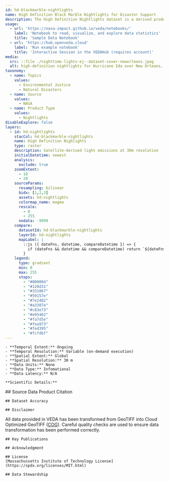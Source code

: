 ```yaml
---
id: hd-blackmarble-nightlights
name: High Definition Black Marble Nightlights for Disaster Support 
description: The High Definition Nightlights dataset is a derived product for measuring light emissions for a given location. Darker colors indicate lower light emissions while lighter colors indicate high light emissions. 
usage:
  - url: 'https://nasa-impact.github.io/veda/notebooks/'
    label: 'Notebook to read, visualize, and explore data statistics'
    title: 'Sample Data Notebook'
  - url: 'https://hub.openveda.cloud'
    label: 'Run example notebook'
    title: 'Interactive Session in the VEDAHub (requires account)'
media:
  src: ::file ./nighttime-lights-ej--dataset-cover-neworleans.jpeg
  alt: high-definition nightlights for Hurricane Ida over New Orleans, LA
taxonomy:
  - name: Topics
    values:
      - Environmental Justice
      - Natural Disasters
  - name: Source
    values:
      - NASA
  - name: Product Type
    values:
      - Nightlights
disableExplore: false     
layers:
  - id: hd-nightlights
    stacCol: hd-blackmarble-nightlights
    name: High Definition Nighlights
    type: raster
    description: Satellite-derived light emissions at 30m resolution
    initialDatetime: newest
    analysis:
      exclude: true
    zoomExtent:
      - 10
      - 20
    sourceParams:
      resampling: bilinear
      bidx: [1,2,3]
      assets: hd-nightlights
      colormap_name: magma
      rescale:
        - 0
        - 255
      nodata: -9999
    compare:
      datasetId: hd-blackmarble-nightlights
      layerId: hd-nightlights
      mapLabel: |
        ::js ({ dateFns, datetime, compareDatetime }) => {
          if (dateFns && datetime && compareDatetime) return `${dateFns.format(datetime, 'LLL yyyy')} VS ${dateFns.format(compareDatetime, 'LLL yyyy')}`;
        }
    legend:
      type: gradient
      min: 0
      max: 255
      stops:
        - "#000004"
        - "#120d31"
        - "#331067"
        - "#59157e"
        - "#7e2482"
        - "#a3307e"
        - "#c83e73"
        - "#e95462"
        - "#fa7d5e"
        - "#fea973"
        - "#fed395"
        - "#fcfdbf"
---
```


<Block type='wide'>
  <Prose>

    - **Temporal Extent:** Ongoing
    - **Temporal Resolution:** Variable (on-demand execution)
    - **Spatial Extent:** Global
    - **Spatial Resolution:** 30 m
    - **Data Units:** None
    - **Data Type:** Infomational
    - **Data Latency:** N/A

    **Scientific Details:**

</Prose>
<Block>
  <Prose>
    ## Source Data Product Citation

    ## Dataset Accuracy

    ## Disclaimer
All data provided in VEDA has been transformed from GeoTIFF into Cloud Optimized GeoTIFF ([COG](https://www.cogeo.org/)). Careful quality checks are used to ensure data transformation has been performed correctly.

    ## Key Publications

    ## Acknowledgment

    ## License
    [Massachussetts Institute of Technology License](https://spdx.org/licenses/MIT.html)

    ## Data Stewardship

  </Prose>
</Block>
